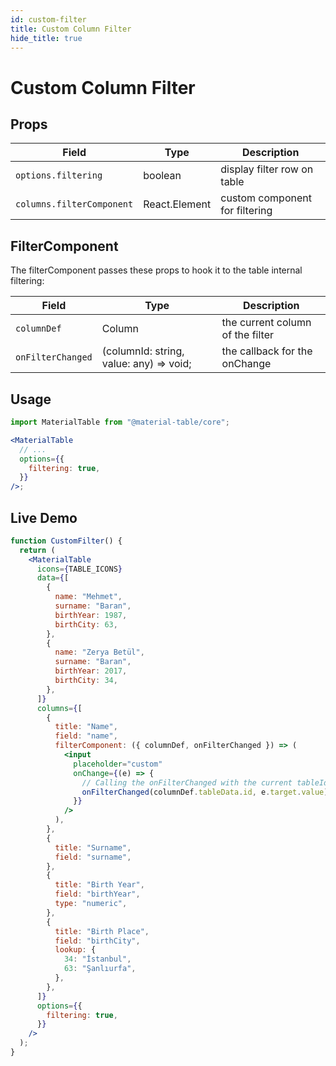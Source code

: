 ```yaml
---
id: custom-filter
title: Custom Column Filter
hide_title: true
---
```


# Custom Column Filter


## Props

| Field                     | Type          | Description                    |
| ------------------------- | ------------- | ------------------------------ |
| `options.filtering`       | boolean       | display filter row on table    |
| `columns.filterComponent` | React.Element | custom component for filtering |

## FilterComponent

The filterComponent passes these props to hook it to the table internal filtering:

| Field             | Type                                    | Description                      |
| ----------------- | --------------------------------------- | -------------------------------- |
| `columnDef`       | Column                                  | the current column of the filter |
| `onFilterChanged` | (columnId: string, value: any) => void; | the callback for the onChange    |

## Usage

```jsx
import MaterialTable from "@material-table/core";

<MaterialTable
  // ...
  options={{
    filtering: true,
  }}
/>;
```

## Live Demo

<InfoBannerAboutGlobalVarsInDemos />

```jsx live
function CustomFilter() {
  return (
    <MaterialTable
      icons={TABLE_ICONS}
      data={[
        {
          name: "Mehmet",
          surname: "Baran",
          birthYear: 1987,
          birthCity: 63,
        },
        {
          name: "Zerya Betül",
          surname: "Baran",
          birthYear: 2017,
          birthCity: 34,
        },
      ]}
      columns={[
        {
          title: "Name",
          field: "name",
          filterComponent: ({ columnDef, onFilterChanged }) => (
            <input
              placeholder="custom"
              onChange={(e) => {
                // Calling the onFilterChanged with the current tableId and the new value
                onFilterChanged(columnDef.tableData.id, e.target.value);
              }}
            />
          ),
        },
        {
          title: "Surname",
          field: "surname",
        },
        {
          title: "Birth Year",
          field: "birthYear",
          type: "numeric",
        },
        {
          title: "Birth Place",
          field: "birthCity",
          lookup: {
            34: "İstanbul",
            63: "Şanlıurfa",
          },
        },
      ]}
      options={{
        filtering: true,
      }}
    />
  );
}
```

